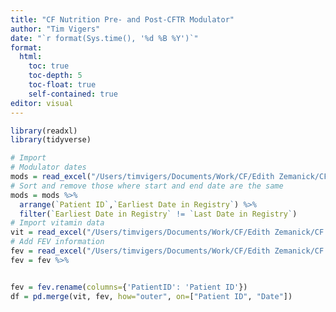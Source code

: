 ```yaml
---
title: "CF Nutrition Pre- and Post-CFTR Modulator"
author: "Tim Vigers"
date: "`r format(Sys.time(), '%d %B %Y')`"
format:
  html:
    toc: true
    toc-depth: 5
    toc-float: true
    self-contained: true
editor: visual
---
```


```r
library(readxl)
library(tidyverse)
```

```r
# Import
# Modulator dates
mods = read_excel("/Users/timvigers/Documents/Work/CF/Edith Zemanick/CF Nutrition/Data_Raw/Report CFTR Modulators_throughDecember2021.xlsx")
# Sort and remove those where start and end date are the same
mods = mods %>% 
  arrange(`Patient ID`,`Earliest Date in Registry`) %>%
  filter(`Earliest Date in Registry` != `Last Date in Registry`)
# Import vitamin data
vit = read_excel("/Users/timvigers/Documents/Work/CF/Edith Zemanick/CF Nutrition/Data_Raw/Report Vitamins_throughDecember2021_revised20220712.xlsx")
# Add FEV information
fev = read_excel("/Users/timvigers/Documents/Work/CF/Edith Zemanick/CF Nutrition/Data_Raw/Report_PFTs_ThroughDecember2021.xlsx")
fev = fev %>% 


fev = fev.rename(columns={'PatientID': 'Patient ID'})
df = pd.merge(vit, fev, how="outer", on=["Patient ID", "Date"])
```
